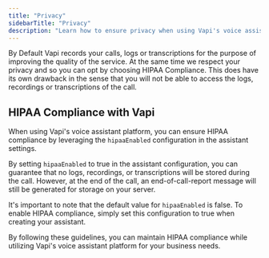 ```yaml
---
title: "Privacy"
sidebarTitle: "Privacy"
description: "Learn how to ensure privacy when using Vapi's voice assistant platform."
---
```


By Default Vapi records your calls, logs or transcriptions for the purpose of improving the quality of the service. At the same time we respect your privacy and so you can opt by choosing HIPAA Compliance. This does have its own drawback in the sense that you will not be able to access the logs, recordings or transcriptions of the call.

## HIPAA Compliance with Vapi

When using Vapi's voice assistant platform, you can ensure HIPAA compliance by leveraging the `hipaaEnabled` configuration in the assistant settings.

By setting `hipaaEnabled` to true in the assistant configuration, you can guarantee that no logs, recordings, or transcriptions will be stored during the call. However, at the end of the call, an end-of-call-report message will still be generated for storage on your server.

It's important to note that the default value for `hipaaEnabled` is false. To enable HIPAA compliance, simply set this configuration to true when creating your assistant.

By following these guidelines, you can maintain HIPAA compliance while utilizing Vapi's voice assistant platform for your business needs.
